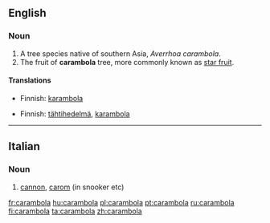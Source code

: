 {{wikipedia}}
==English==

===Noun===
{{en-noun}}

# A tree species native of southern Asia, ''Averrhoa carambola''.
# The fruit of '''carambola''' tree, more commonly known as [[star fruit]].

====Translations====
{{trans-top|tree}}
*Finnish: [[karambola]]
{{trans-mid}}
{{trans-bottom}}

{{trans-top|fruit}}
*Finnish: [[tähtihedelmä]], [[karambola]]
{{trans-mid}}
{{trans-bottom}}

----
==Italian==

===Noun===
{{it-noun|carambol|f|a|e}}

# [[cannon]], [[carom]] (in snooker etc)

[[fr:carambola]]
[[hu:carambola]]
[[pl:carambola]]
[[pt:carambola]]
[[ru:carambola]]
[[fi:carambola]]
[[ta:carambola]]
[[zh:carambola]]